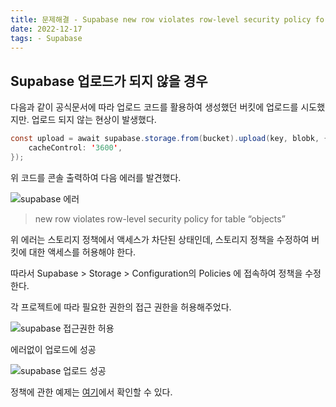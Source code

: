 ```yaml
---
title: 문제해결 - Supabase new row violates row-level security policy for table “objects”
date: 2022-12-17
tags: - Supabase
---
```


## Supabase 업로드가 되지 않을 경우

다음과 같이 공식문서에 따라 업로드 코드를 활용하여 생성했던 버킷에 업로드를 시도했지만. 업로드 되지 않는 현상이 발생했다.

```java
const upload = await supabase.storage.from(bucket).upload(key, blobk, {
	cacheControl: '3600',
});
```

위 코드를 콘솔 출력하여 다음 에러를 발견했다.

<img src="/notes/database/supabase-error-1.png" alt="supabase 에러" />

> new row violates row-level security policy for table “objects”

위 에러는 스토리지 정책에서 액세스가 차단된 상태인데, 스토리지 정책을 수정하여 버킷에 대한 액세스를 허용해야 한다.

따라서 Supabase > Storage > Configuration의 Policies 에 접속하여 정책을 수정한다.

각 프로젝트에 따라 필요한 권한의 접근 권한을 허용해주었다.

<img src="/notes/database/supabase-error-1.png" alt="supabase 접근권한 허용" />

에러없이 업로드에 성공

<img src="/notes/database/supabase-error-3.png" alt="supabase 업로드 성공" />

정책에 관한 예제는 [여기](https://supabase.com/docs/guides/storage#allow-public-access-to-a-bucket)에서 확인할 수 있다.
